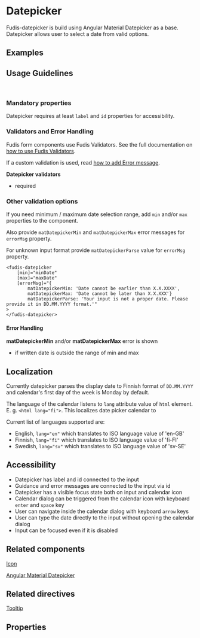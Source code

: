 
<Meta title="Components/Form/Datepicker" />

# Datepicker

Fudis-datepicker is build using Angular Material Datepicker as a base. Datepicker allows user to select a date from valid options.

## Examples

<Canvas of={DatepickerStories.Datepicker}></Canvas>

## Usage Guidelines

<br />

### Mandatory properties

Datepicker requires at least `label` and `id` properties for accessibility.

### Validators and Error Handling

Fudis form components use Fudis Validators. See the full documentation on [how to use Fudis Validators](/docs/utilities-validators--documentation).

If a custom validation is used, read [how to add Error message](/docs/components-form-error-message--documentation).

**Datepicker validators**

- required

### Other validation options

If you need minimum / maximum date selection range, add `min` and/or `max` properties to the component.

Also provide `matDatepickerMin` and `matDatepickerMax` error messages for `errorMsg` property.

For unknown input format provide `matDatepickerParse` value for `errorMsg` property.

```
<fudis-datepicker
	[min]="minDate"
	[max]="maxDate"
	[errorMsg]="{
		matDatepickerMin: 'Date cannot be earlier than X.X.XXXX',
		matDatepickerMax: 'Date cannot be later than X.X.XXX'}
		matDatepickerParse: 'Your input is not a proper date. Please provide it in DD.MM.YYYY format.'"
>
</fudis-datepicker>
```

#### Error Handling

**matDatepickerMin** and/or **matDatepickerMax** error is shown

- if written date is outside the range of min and max

## Localization

Currently datepicker parses the display date to Finnish format of <code>DD.MM.YYYY</code> and calendar's first day of the week is Monday by default.

The language of the calendar listens to <code>lang</code> attribute value of <code>html</code> element. E. g. `<html lang="fi">`. This localizes date picker calendar to

Current list of languages supported are:

- English, `lang="en"` which translates to ISO language value of 'en-GB'
- Finnish, `lang="fi"` which translates to ISO language value of 'fi-FI'
- Swedish, `lang="sv"` which translates to ISO language value of 'sv-SE'

## Accessibility

- Datepicker has label and id connected to the input
- Guidance and error messages are connected to the input via id
- Datepicker has a visible focus state both on input and calendar icon
- Calendar dialog can be triggered from the calendar icon with keyboard <code>enter</code> and <code>space</code> key
- User can navigate inside the calendar dialog with keyboard <code>arrow</code> keys
- User can type the date directly to the input without opening the calendar dialog
- Input can be focused even if it is disabled

## Related components

[Icon](/docs/components-icon--icon)

[Angular Material Datepicker](https://material.angular.io/components/datepicker/overview)

## Related directives

[Tooltip](/docs/directives-tooltip--tooltip)

## Properties

<ArgTypes of={DatepickerComponent} />
